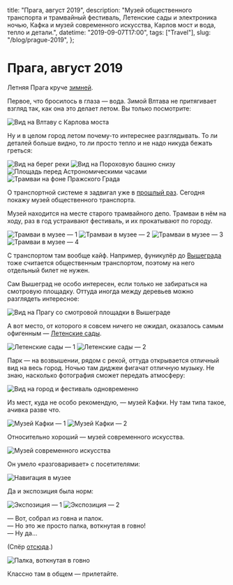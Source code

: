  title: "Прага, август 2019",
  description:
    "Музей общественного транспорта и трамвайный фестиваль, Летенские сады и электроника ночью, Кафка и музей современного искусства, Карлов мост и вода, тепло и детали.",
  datetime: "2019-09-07T17:00",
  tags: ["Travel"],
  slug: "/blog/prague-2019",
};

# Прага, август 2019

Летняя Прага круче [зимней](/blog/czech/).

Первое, что бросилось в глаза — вода. Зимой Влтава не притягивает взгляд так, как она это делает летом. Вы только посмотрите:

![Вид на Влтаву с Карлова моста](/img/blog/prague-2019/1.jpg)

Ну и в целом город летом почему-то интереснее разглядывать. То ли деталей больше видно, то ли просто тепло и не надо никуда бежать греться:

![Вид на берег реки](/img/blog/prague-2019/2.jpg)
![Вид на Пороховую башню снизу](/img/blog/prague-2019/3.jpg)
![Площадь перед Астрономическими часами](/img/blog/prague-2019/4.jpg)
![Трамваи на фоне Пражского Града](/img/blog/prague-2019/5.jpg)

О транспортной системе я задвигал уже в [прошлый раз](/blog/czech/). Сегодня покажу музей общественного транспорта.

Музей находится на месте старого трамвайного депо. Трамваи в нём на ходу, раз в год устраивают фестиваль, и их прокатывают по городу.

![Трамваи в музее — 1](/img/blog/prague-2019/6.jpg)
![Трамваи в музее — 2](/img/blog/prague-2019/7.jpg)
![Трамваи в музее — 3](/img/blog/prague-2019/8.jpg)
![Трамваи в музее — 4](/img/blog/prague-2019/9.jpg)

С транспортом там вообще кайф. Например, фуникулёр до [Вышеграда](https://ru.wikipedia.org/wiki/Вышеград) тоже считается общественным транспортом, поэтому на него отдельный билет не нужен.

Сам Вышеград не особо интересен, если только не забираться на смотровую площадку. Оттуда иногда между деревьев можно разглядеть интересное:

![Вид на Прагу со смотровой площадки в Вышеграде](/img/blog/prague-2019/10.jpg)

А вот место, от которого я совсем ничего не ожидал, оказалось самым офигенным — [Летенские сады](https://www.tripadvisor.ru/ShowUserReviews-g274707-d10487874-r398329455-Letenske_sady-Prague_Bohemia.html).

![Летенские сады — 1](/img/blog/prague-2019/11.jpg)
![Летенские сады — 2](/img/blog/prague-2019/cover.jpg)

Парк — на возвышении, рядом с рекой, оттуда открывается отличный вид на весь город. Ночью там диджеи фигачат отличную музыку. Не знаю, насколько фотография сможет передать атмосферу:

![Вид на город и фестиваль одновременно](/img/blog/prague-2019/13.jpg)

Из мест, куда не особо рекомендую, — музей Кафки. Ну там типа такое, ачивка разве что.

![Музей Кафки — 1](/img/blog/prague-2019/14.jpg)
![Музей Кафки — 2](/img/blog/prague-2019/15.jpg)

Относительно хороший — музей современного искусства.

![Музей современного искусства](/img/blog/prague-2019/20.jpg)

Он умело «разговаривает» с посетителями:

![Навигация в музее](/img/blog/prague-2019/16.jpg)

Да и экспозиция была норм:

![Экспозиция — 1](/img/blog/prague-2019/17.jpg)
![Экспозиция — 2](/img/blog/prague-2019/18.jpg)

— Вот, собрал из говна и палок.<br />
— Но это же просто палка, воткнутая в говно!<br />
— Ну да...

(Спёр [отсюда](https://twitter.com/wouldntfix/status/1159153938324738051?s=12).)

![Палка, воткнутая в говно](/img/blog/prague-2019/19.jpg)

Классно там в общем — прилетайте.
